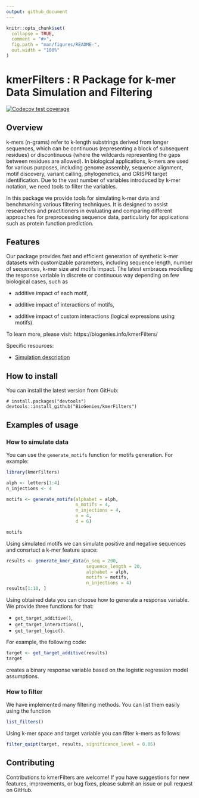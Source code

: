 ```yaml
---
output: github_document
---
```


<!-- README.md is generated from README.Rmd. Please edit that file -->

```r
knitr::opts_chunk$set(
  collapse = TRUE,
  comment = "#>",
  fig.path = "man/figures/README-",
  out.width = "100%"
)
```

# kmerFilters : R Package for k-mer Data Simulation and Filtering

<!-- badges: start -->
[![Codecov test coverage](https://codecov.io/gh/BioGenies/kmerFilters/branch/main/graph/badge.svg)](https://app.codecov.io/gh/BioGenies/kmerFilters?branch=main)
<!-- badges: end -->

## Overview 

k-mers (n-grams) refer to k-length substrings derived from longer sequences, which can be continuous (representing a block of subsequent residues) or discontinuous (where the wildcards representing the gaps between residues are allowed). In biological applications, k-mers are used for various purposes, including genome assembly, sequence alignment, motif discovery, variant calling, phylogenetics, and CRISPR target identification. Due to the vast number of variables introduced by k-mer notation, we need tools to filter the variables.

In this package we provide tools for simulating k-mer data and benchmarking various filtering techniques. It is designed to assist researchers and practitioners in evaluating and comparing different approaches for preprocessing sequence data, particularly for applications such as protein function prediction.


## Features

Our package provides fast and efficient generation of synthetic k-mer datasets with customizable parameters, including sequence length, number of sequences, k-mer size and motifs impact. The latest embraces modelling the response variable in discrete or continuous way depending on few biological cases, such as

- additive impact of each motif,

- additive impact of interactions of motifs,

- additive impact of custom interactions (logical expressions using motifs).


To learn more, please visit: https://biogenies.info/kmerFilters/

Specific resources:

 - [Simulation description](https://biogenies.info/kmerFilters/articles/simulation_description.html)


## How to install

You can install the latest version from GitHub:

```
# install.packages("devtools")
devtools::install_github("BioGenies/kmerFilters")
```

## Examples of usage

### How to simulate data

You can use the `generate_motifs` function for motifs generation. For example:

```r
library(kmerFilters)

alph <- letters[1:4]
n_injections <- 4

motifs <- generate_motifs(alphabet = alph, 
                          n_motifs = 4, 
                          n_injections = 4, 
                          n = 4, 
                          d = 6)

motifs
```

Using simulated motifs we can simulate positive and negative sequences and consrtuct a k-mer feature space:

```r
results <- generate_kmer_data(n_seq = 200, 
                              sequence_length = 20, 
                              alphabet = alph,
                              motifs = motifs, 
                              n_injections = 4)
results[1:10, ]
```

Using obtained data you can choose how to generate a response variable. We provide three functions for that:

- `get_target_additive()`,
- `get_target_interactions()`,
- `get_target_logic()`.

For example, the following code:

```r
target <- get_target_additive(results)
target
```

creates a binary response variable based on the logistic regression model assumptions.

### How to filter

We have implemented many filtering methods. You can list them easily using the function

```r
list_filters()
```

Using k-mer space and target variable you can filter k-mers as follows:

```r
filter_quipt(target, results, significance_level = 0.05)
```




## Contributing

Contributions to kmerFilters are welcome! If you have suggestions for new features, improvements, or bug fixes, please submit an issue or pull request on GitHub.

